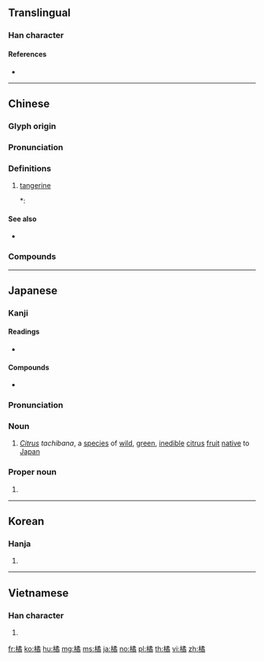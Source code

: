{{character info/new}}
{{also|桔}}
==Translingual==

===Han character===
{{Han char|rn=75|rad=木|as=12|sn=16|four=47927|canj=DNHB|ids=⿰木矞}}

====References====
* {{Han ref|kx=0553.270|dkj=15551|dj=0942.100|hdz=21297.080|uh=6A58|ud=27224|bh=BEEF|bd=48879}}

----

==Chinese==
{{zh-forms}}

===Glyph origin===
{{Han etym}}

===Pronunciation===
{{zh-pron
|m=jú
|c=gwat1
|mn=qz,tw,xm:kiat/zz:kit
|mn_note=kiat/kit - vernacular (俗), 桔 is used in Taiwan
|mc=y
|oc=y
|ma=
|cat=n
}}

===Definitions===
{{zh-hanzi}}

# [[tangerine]]
#*: {{zh-x|甘 橘，大厘 城 有 之，其 味 酸。|Dali City has sweet tangerines, but their flavour is sour.|CL|ref={{RQ:Manshu|7|Tea, Trees, Herbs and Fruits|7}}}}

====See also====
* {{zh-l|桔}}

===Compounds===
{{zh-der|橘柑|橘紅|橘黃|橘絡|橘子|千頭橘奴|南橘北枳|懷橘|柑橘|橘井|橘化為枳|橘奴|橘河 |橘皮|橘酒|橘頌|橘餅|福橘|蜜橘|越橘|金橘}}

----

==Japanese==

===Kanji===
{{ja-kanji|grade=|rs=木12}}

====Readings====
* {{ja-readings|goon=[[きち]] (kichi)|kanon=[[きつ]] (kitsu)|kun=[[たちばな]] (tachibana)}}

====Compounds====
* {{ja-r|柑橘類|かんきつるい}}

===Pronunciation===
{{ja-kanjitab|yomi=k|たちばな}}
{{wikipedia|Tachibana}}
{{wikipedia|lang=ja|橘 (曖昧さ回避)}}
{{ja-pron|acc=2|y=k|たちばな}}

===Noun===
{{wikipedia|lang=ja|タチバナ}}
{{ja-noun|たちばな|タチバナ}}

# ''[[Citrus]] tachibana'', a [[species]] of [[wild]], [[green]], [[inedible]] [[citrus]] [[fruit]] [[native]] to [[Japan]]

===Proper noun===
{{ja-pos|proper|たちばな}}

# {{surname|lang=ja|sort=たちばな}}

{{topics|ja|Citrus subfamily plants|Japan|sort=たちばな}}
----

==Korean==

===Hanja===
{{ko-hanja|hangeul=귤|eumhun=|rv=gyul|mr=kyul|y=kyul}}

# {{defn|lang=ko|sort=木12}}

----

==Vietnamese==

===Han character===
{{vi-hantu|[[quất]], [[quít]], [[quầng]], [[quắt]]|rs=木12}}

# {{defn|lang=vi|sort=木12}}

[[fr:橘]]
[[ko:橘]]
[[hu:橘]]
[[mg:橘]]
[[ms:橘]]
[[ja:橘]]
[[no:橘]]
[[pl:橘]]
[[th:橘]]
[[vi:橘]]
[[zh:橘]]
